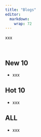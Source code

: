 ```yaml
---
title: "Blogs"
editor: 
  markdown: 
    wrap: 72
---
```


xxx

&emsp;

## New 10

  - xxx



## Hot 10

  - xxx


## ALL 

- xxx
